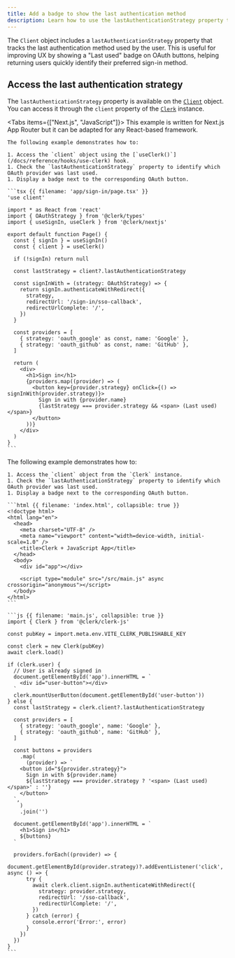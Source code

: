 ```yaml
---
title: Add a badge to show the last authentication method
description: Learn how to use the lastAuthenticationStrategy property to highlight the last used OAuth provider with a badge.
---
```


<Include src="_partials/custom-flows-callout" />

The `Client` object includes a `lastAuthenticationStrategy` property that tracks the last authentication method used by the user. This is useful for improving UX by showing a "Last used" badge on OAuth buttons, helping returning users quickly identify their preferred sign-in method.

## Access the last authentication strategy

The `lastAuthenticationStrategy` property is available on the [`Client`](/docs/reference/javascript/client) object. You can access it through the `client` property of the [`Clerk`](/docs/reference/javascript/clerk) instance.

<Tabs items={["Next.js", "JavaScript"]}>
  <Tab>
    This example is written for Next.js App Router but it can be adapted for any React-based framework.

    The following example demonstrates how to:

    1. Access the `client` object using the [`useClerk()`](/docs/reference/hooks/use-clerk) hook.
    1. Check the `lastAuthenticationStrategy` property to identify which OAuth provider was last used.
    1. Display a badge next to the corresponding OAuth button.

    ```tsx {{ filename: 'app/sign-in/page.tsx' }}
    'use client'

    import * as React from 'react'
    import { OAuthStrategy } from '@clerk/types'
    import { useSignIn, useClerk } from '@clerk/nextjs'

    export default function Page() {
      const { signIn } = useSignIn()
      const { client } = useClerk()

      if (!signIn) return null

      const lastStrategy = client?.lastAuthenticationStrategy

      const signInWith = (strategy: OAuthStrategy) => {
        return signIn.authenticateWithRedirect({
          strategy,
          redirectUrl: '/sign-in/sso-callback',
          redirectUrlComplete: '/',
        })
      }

      const providers = [
        { strategy: 'oauth_google' as const, name: 'Google' },
        { strategy: 'oauth_github' as const, name: 'GitHub' },
      ]

      return (
        <div>
          <h1>Sign in</h1>
          {providers.map((provider) => (
            <button key={provider.strategy} onClick={() => signInWith(provider.strategy)}>
              Sign in with {provider.name}
              {lastStrategy === provider.strategy && <span> (Last used)</span>}
            </button>
          ))}
        </div>
      )
    }
    ```
  </Tab>

  <Tab>
    The following example demonstrates how to:

    1. Access the `client` object from the `Clerk` instance.
    1. Check the `lastAuthenticationStrategy` property to identify which OAuth provider was last used.
    1. Display a badge next to the corresponding OAuth button.

    ```html {{ filename: 'index.html', collapsible: true }}
    <!doctype html>
    <html lang="en">
      <head>
        <meta charset="UTF-8" />
        <meta name="viewport" content="width=device-width, initial-scale=1.0" />
        <title>Clerk + JavaScript App</title>
      </head>
      <body>
        <div id="app"></div>

        <script type="module" src="/src/main.js" async crossorigin="anonymous"></script>
      </body>
    </html>
    ```

    ```js {{ filename: 'main.js', collapsible: true }}
    import { Clerk } from '@clerk/clerk-js'

    const pubKey = import.meta.env.VITE_CLERK_PUBLISHABLE_KEY

    const clerk = new Clerk(pubKey)
    await clerk.load()

    if (clerk.user) {
      // User is already signed in
      document.getElementById('app').innerHTML = `
        <div id="user-button"></div>
      `
      clerk.mountUserButton(document.getElementById('user-button'))
    } else {
      const lastStrategy = clerk.client?.lastAuthenticationStrategy

      const providers = [
        { strategy: 'oauth_google', name: 'Google' },
        { strategy: 'oauth_github', name: 'GitHub' },
      ]

      const buttons = providers
        .map(
          (provider) => `
        <button id="${provider.strategy}">
          Sign in with ${provider.name}
          ${lastStrategy === provider.strategy ? '<span> (Last used)</span>' : ''}
        </button>
      `,
        )
        .join('')

      document.getElementById('app').innerHTML = `
        <h1>Sign in</h1>
        ${buttons}
      `

      providers.forEach((provider) => {
        document.getElementById(provider.strategy)?.addEventListener('click', async () => {
          try {
            await clerk.client.signIn.authenticateWithRedirect({
              strategy: provider.strategy,
              redirectUrl: '/sso-callback',
              redirectUrlComplete: '/',
            })
          } catch (error) {
            console.error('Error:', error)
          }
        })
      })
    }
    ```
  </Tab>
</Tabs>
